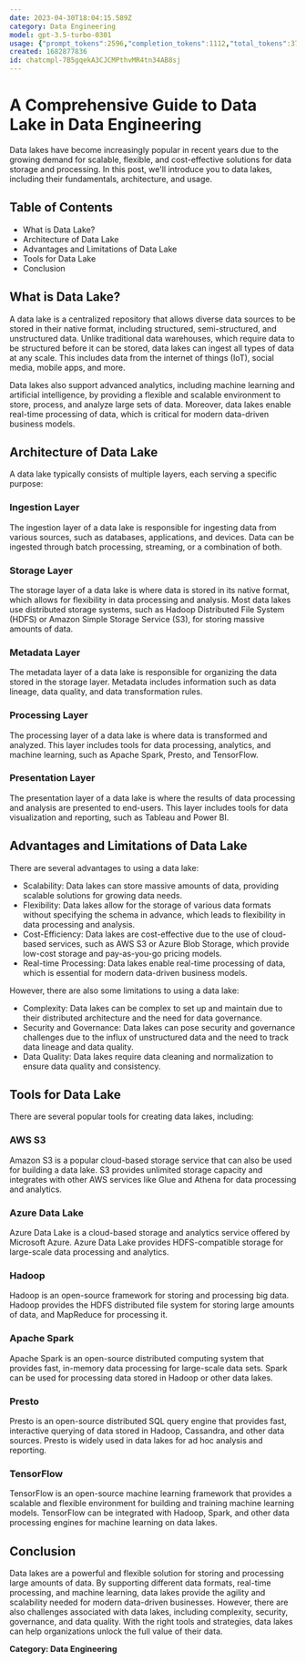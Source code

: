 ```yaml
---
date: 2023-04-30T18:04:15.589Z
category: Data Engineering
model: gpt-3.5-turbo-0301
usage: {"prompt_tokens":2596,"completion_tokens":1112,"total_tokens":3708}
created: 1682877836
id: chatcmpl-7B5gqekA3CJCMPthvMR4tn34AB8sj
---
```


# A Comprehensive Guide to Data Lake in Data Engineering

Data lakes have become increasingly popular in recent years due to the growing demand for scalable, flexible, and cost-effective solutions for data storage and processing. In this post, we'll introduce you to data lakes, including their fundamentals, architecture, and usage.

## Table of Contents

- What is Data Lake?
- Architecture of Data Lake
- Advantages and Limitations of Data Lake
- Tools for Data Lake
- Conclusion

## What is Data Lake?

A data lake is a centralized repository that allows diverse data sources to be stored in their native format, including structured, semi-structured, and unstructured data. Unlike traditional data warehouses, which require data to be structured before it can be stored, data lakes can ingest all types of data at any scale. This includes data from the internet of things (IoT), social media, mobile apps, and more.

Data lakes also support advanced analytics, including machine learning and artificial intelligence, by providing a flexible and scalable environment to store, process, and analyze large sets of data. Moreover, data lakes enable real-time processing of data, which is critical for modern data-driven business models.

## Architecture of Data Lake

A data lake typically consists of multiple layers, each serving a specific purpose:

### Ingestion Layer

The ingestion layer of a data lake is responsible for ingesting data from various sources, such as databases, applications, and devices. Data can be ingested through batch processing, streaming, or a combination of both.

### Storage Layer

The storage layer of a data lake is where data is stored in its native format, which allows for flexibility in data processing and analysis. Most data lakes use distributed storage systems, such as Hadoop Distributed File System (HDFS) or Amazon Simple Storage Service (S3), for storing massive amounts of data.

### Metadata Layer

The metadata layer of a data lake is responsible for organizing the data stored in the storage layer. Metadata includes information such as data lineage, data quality, and data transformation rules.

### Processing Layer

The processing layer of a data lake is where data is transformed and analyzed. This layer includes tools for data processing, analytics, and machine learning, such as Apache Spark, Presto, and TensorFlow.

### Presentation Layer

The presentation layer of a data lake is where the results of data processing and analysis are presented to end-users. This layer includes tools for data visualization and reporting, such as Tableau and Power BI.

## Advantages and Limitations of Data Lake

There are several advantages to using a data lake:

- Scalability: Data lakes can store massive amounts of data, providing scalable solutions for growing data needs.
- Flexibility: Data lakes allow for the storage of various data formats without specifying the schema in advance, which leads to flexibility in data processing and analysis.
- Cost-Efficiency: Data lakes are cost-effective due to the use of cloud-based services, such as AWS S3 or Azure Blob Storage, which provide low-cost storage and pay-as-you-go pricing models.
- Real-time Processing: Data lakes enable real-time processing of data, which is essential for modern data-driven business models.

However, there are also some limitations to using a data lake:

- Complexity: Data lakes can be complex to set up and maintain due to their distributed architecture and the need for data governance.
- Security and Governance: Data lakes can pose security and governance challenges due to the influx of unstructured data and the need to track data lineage and data quality.
- Data Quality: Data lakes require data cleaning and normalization to ensure data quality and consistency.

## Tools for Data Lake

There are several popular tools for creating data lakes, including:

### AWS S3

Amazon S3 is a popular cloud-based storage service that can also be used for building a data lake. S3 provides unlimited storage capacity and integrates with other AWS services like Glue and Athena for data processing and analytics.

### Azure Data Lake

Azure Data Lake is a cloud-based storage and analytics service offered by Microsoft Azure. Azure Data Lake provides HDFS-compatible storage for large-scale data processing and analytics.

### Hadoop

Hadoop is an open-source framework for storing and processing big data. Hadoop provides the HDFS distributed file system for storing large amounts of data, and MapReduce for processing it.

### Apache Spark

Apache Spark is an open-source distributed computing system that provides fast, in-memory data processing for large-scale data sets. Spark can be used for processing data stored in Hadoop or other data lakes.

### Presto

Presto is an open-source distributed SQL query engine that provides fast, interactive querying of data stored in Hadoop, Cassandra, and other data sources. Presto is widely used in data lakes for ad hoc analysis and reporting.

### TensorFlow

TensorFlow is an open-source machine learning framework that provides a scalable and flexible environment for building and training machine learning models. TensorFlow can be integrated with Hadoop, Spark, and other data processing engines for machine learning on data lakes.

## Conclusion

Data lakes are a powerful and flexible solution for storing and processing large amounts of data. By supporting different data formats, real-time processing, and machine learning, data lakes provide the agility and scalability needed for modern data-driven businesses. However, there are also challenges associated with data lakes, including complexity, security, governance, and data quality. With the right tools and strategies, data lakes can help organizations unlock the full value of their data.

**Category: Data Engineering**